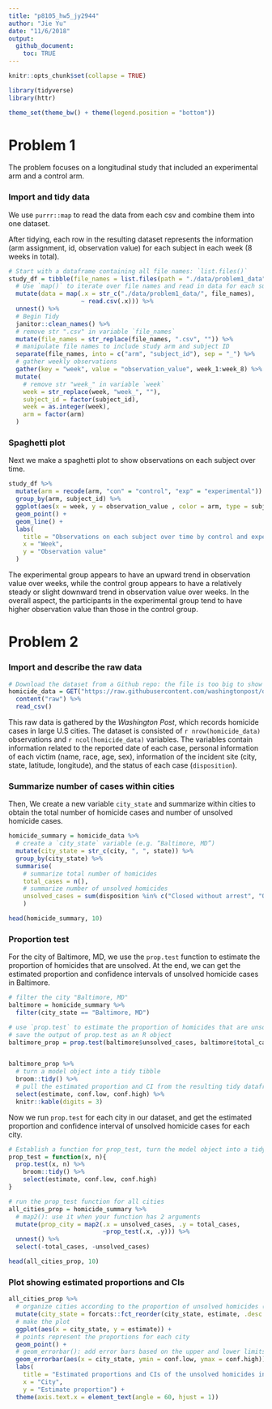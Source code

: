 ```yaml
---
title: "p8105_hw5_jy2944"
author: "Jie Yu"
date: "11/6/2018"
output: 
  github_document:
    toc: TRUE
---
```


```r
knitr::opts_chunk$set(collapse = TRUE)

library(tidyverse)
library(httr)

theme_set(theme_bw() + theme(legend.position = "bottom"))
```


# Problem 1

The problem focuses on a longitudinal study that included an experimental arm and a control arm. 

### Import and tidy data

We use `purrr::map` to read the data from each csv and combine them into one dataset. 

After tidying, each row in the resulting dataset represents the information (arm assignment, id, observation value) for each subject in each week (8 weeks in total).

```r
# Start with a dataframe containing all file names: `list.files()`
study_df = tibble(file_names = list.files(path = "./data/problem1_data")) %>% 
  # Use `map()` to iterate over file names and read in data for each subject, and save the results in a new variable `data`
  mutate(data = map(.x = str_c("./data/problem1_data/", file_names), 
                    ~ read.csv(.x))) %>% 
  unnest() %>%
  # Begin Tidy
  janitor::clean_names() %>% 
  # remove str ".csv" in variable `file_names`
  mutate(file_names = str_replace(file_names, ".csv", "")) %>% 
  # manipulate file names to include study arm and subject ID
  separate(file_names, into = c("arm", "subject_id"), sep = "_") %>% 
  # gather weekly observations
  gather(key = "week", value = "observation_value", week_1:week_8) %>% 
  mutate(
    # remove str "week_" in variable `week`
    week = str_replace(week, "week_", ""),
    subject_id = factor(subject_id),
    week = as.integer(week),
    arm = factor(arm)
  )
```


### Spaghetti plot

Next we make a spaghetti plot to show observations on each subject over time.

```r
study_df %>% 
  mutate(arm = recode(arm, "con" = "control", "exp" = "experimental")) %>%
  group_by(arm, subject_id) %>% 
  ggplot(aes(x = week, y = observation_value , color = arm, type = subject_id)) + 
  geom_point() +
  geom_line() +
  labs(
    title = "Observations on each subject over time by control and experimental group",
    x = "Week",
    y = "Observation value"
  ) 
```

The experimental group appears to have an upward trend in observation value over weeks, while the control group appears to have a relatively steady or slight downward trend in observation value over weeks. In the overall aspect, the participants in the experimental group tend to have higher observation value than those in the control group.

# Problem 2

### Import and describe the raw data

```r
# Download the dataset from a Github repo: the file is too big to show on Github
homicide_data = GET("https://raw.githubusercontent.com/washingtonpost/data-homicides/master/homicide-data.csv") %>% 
  content("raw") %>%
  read_csv()
```

This raw data is gathered by the _Washington Post_, which records homicide cases in large U.S cities. The dataset is consisted of `r nrow(homicide_data)` observations and `r ncol(homicide_data)` variables. The variables contain information related to the reported date of each case, personal information of each victim (name, race, age, sex), information of the incident site (city, state, latitude, longitude), and the status of each case (`disposition`).


### Summarize number of cases within cities

Then, We create a new variable `city_state` and summarize within cities to obtain the total number of homicide cases and number of unsolved homicide cases.

```r
homicide_summary = homicide_data %>% 
  # create a `city_state` variable (e.g. “Baltimore, MD”) 
  mutate(city_state = str_c(city, ", ", state)) %>%
  group_by(city_state) %>% 
  summarise(
    # summarize total number of homicides
    total_cases = n(),
    # summarize number of unsolved homicides
    unsolved_cases = sum(disposition %in% c("Closed without arrest", "Open/No arrest"))
    )

head(homicide_summary, 10)
```

### Proportion test

For the city of Baltimore, MD, we use the `prop.test` function to estimate the proportion of homicides that are unsolved. At the end, we can get the estimated proportion and confidence intervals of unsolved homicide cases in Baltimore.

```r
# filter the city "Baltimore, MD"
baltimore = homicide_summary %>% 
  filter(city_state == "Baltimore, MD")

# use `prop.test` to estimate the proportion of homicides that are unsolved
# save the output of prop.test as an R object
baltimore_prop = prop.test(baltimore$unsolved_cases, baltimore$total_cases)


baltimore_prop %>% 
  # turn a model object into a tidy tibble
  broom::tidy() %>% 
  # pull the estimated proportion and CI from the resulting tidy dataframe
  select(estimate, conf.low, conf.high) %>% 
  knitr::kable(digits = 3)
```

Now we run `prop.test` for each city in our dataset, and get the estimated proportion and confidence interval of unsolved homicide cases for each city.

```r
# Establish a function for prop_test, turn the model object into a tidy tibble, and pull the estimated proportion and CI
prop_test = function(x, n){
  prop.test(x, n) %>% 
    broom::tidy() %>% 
    select(estimate, conf.low, conf.high)
}

# run the prop_test function for all cities
all_cities_prop = homicide_summary %>% 
  # map2(): use it when your function has 2 arguments
  mutate(prop_city = map2(.x = unsolved_cases, .y = total_cases, 
                          ~prop_test(.x, .y))) %>% 
  unnest() %>% 
  select(-total_cases, -unsolved_cases)

head(all_cities_prop, 10)
```

### Plot showing estimated proportions and CIs

```r
all_cities_prop %>% 
  # organize cities according to the proportion of unsolved homicides (in a descending order)
  mutate(city_state = forcats::fct_reorder(city_state, estimate, .desc = TRUE)) %>% 
  # make the plot
  ggplot(aes(x = city_state, y = estimate)) +
  # points represent the proportions for each city
  geom_point() +
  # geom_errorbar(): add error bars based on the upper and lower limits
  geom_errorbar(aes(x = city_state, ymin = conf.low, ymax = conf.high)) +
  labs(
    title = "Estimated proportions and CIs of the unsolved homicides in each city", 
    x = "City", 
    y = "Estimate proportion") +
  theme(axis.text.x = element_text(angle = 60, hjust = 1))
```

